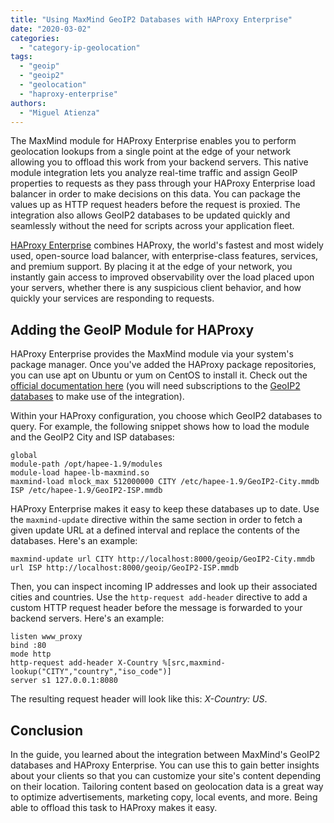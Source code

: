 ```yaml
---
title: "Using MaxMind GeoIP2 Databases with HAProxy Enterprise"
date: "2020-03-02"
categories:
  - "category-ip-geolocation"
tags:
  - "geoip"
  - "geoip2"
  - "geolocation"
  - "haproxy-enterprise"
authors:
  - "Miguel Atienza"
---
```


The MaxMind module for HAProxy Enterprise enables you to perform geolocation
lookups from a single point at the edge of your network allowing you to offload
this work from your backend servers. This native module integration lets you
analyze real-time traffic and assign GeoIP properties to requests as they pass
through your HAProxy Enterprise load balancer in order to make decisions on this
data. You can package the values up as HTTP request headers before the request
is proxied. The integration also allows GeoIP2 databases to be updated quickly
and seamlessly without the need for scripts across your application fleet.

[HAProxy
Enterprise](https://www.haproxy.com/products/haproxy-enterprise-edition/)
combines HAProxy, the world's fastest and most widely used, open-source load
balancer, with enterprise-class features, services, and premium support. By
placing it at the edge of your network, you instantly gain access to improved
observability over the load placed upon your servers, whether there is any
suspicious client behavior, and how quickly your services are responding to
requests.

## Adding the GeoIP Module for HAProxy

HAProxy Enterprise provides the MaxMind module via your system's package
manager. Once you've added the HAProxy package repositories, you can use apt on
Ubuntu or yum on CentOS to install it. Check out the [official documentation
here](https://www.haproxy.com/documentation/hapee/1-9r1/enterprise-modules/maxmind/)
(you will need subscriptions to the [GeoIP2
databases](https://www.maxmind.com/en/geoip2-databases) to make use of the
integration).

Within your HAProxy configuration, you choose which GeoIP2 databases to query.
For example, the following snippet shows how to load the module and the GeoIP2
City and ISP databases:

```
global
module-path /opt/hapee-1.9/modules
module-load hapee-lb-maxmind.so
maxmind-load mlock_max 512000000 CITY /etc/hapee-1.9/GeoIP2-City.mmdb ISP /etc/hapee-1.9/GeoIP2-ISP.mmdb
```

HAProxy Enterprise makes it easy to keep these databases up to date. Use the
`maxmind-update` directive within the same section in order to fetch a given
update URL at a defined interval and replace the contents of the databases.
Here's an example:

```
maxmind-update url CITY http://localhost:8000/geoip/GeoIP2-City.mmdb url ISP http://localhost:8000/geoip/GeoIP2-ISP.mmdb
```

Then, you can inspect incoming IP addresses and look up their associated cities
and countries. Use the `http-request add-header` directive to add a custom HTTP
request header before the message is forwarded to your backend servers. Here's
an example:

```
listen www_proxy
bind :80
mode http
http-request add-header X-Country %[src,maxmind-lookup("CITY","country","iso_code")]
server s1 127.0.0.1:8080
```

The resulting request header will look like this: _X-Country: US_.

## Conclusion

In the guide, you learned about the integration between MaxMind's GeoIP2
databases and HAProxy Enterprise. You can use this to gain better insights about
your clients so that you can customize your site's content depending on their
location. Tailoring content based on geolocation data is a great way to optimize
advertisements, marketing copy, local events, and more. Being able to offload
this task to HAProxy makes it easy.
